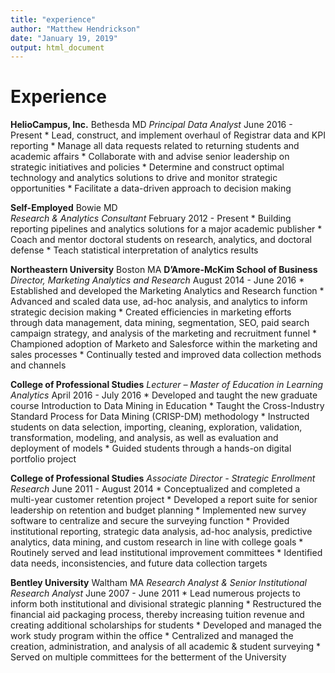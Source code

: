```yaml
---
title: "experience"
author: "Matthew Hendrickson"
date: "January 19, 2019"
output: html_document
---
```


# Experience

**HelioCampus, Inc.**
Bethesda MD
*Principal Data Analyst*
June 2016 - Present
* Lead, construct, and implement overhaul of Registrar data and KPI reporting
* Manage all data requests related to returning students and academic affairs
* Collaborate with and advise senior leadership on strategic initiatives and policies
* Determine and construct optimal technology and analytics solutions to drive and monitor strategic opportunities
* Facilitate a data-driven approach to decision making

**Self-Employed**
Bowie MD         
*Research & Analytics Consultant*
February 2012 - Present
* Building reporting pipelines and analytics solutions for a major academic publisher
* Coach and mentor doctoral students on research, analytics, and doctoral defense
* Teach statistical interpretation of analytics results

**Northeastern University**
Boston MA
**D’Amore-McKim School of Business**
*Director, Marketing Analytics and Research*
August 2014 - June 2016
* Established and developed the Marketing Analytics and Research function
* Advanced and scaled data use, ad-hoc analysis, and analytics to inform strategic decision making
* Created efficiencies in marketing efforts through data management, data mining, segmentation, SEO, paid search campaign strategy, and analysis of the marketing and recruitment funnel
* Championed adoption of Marketo and Salesforce within the marketing and sales processes
* Continually tested and improved data collection methods and channels

**College of Professional Studies**
*Lecturer – Master of Education in Learning Analytics*
April 2016 - July 2016
* Developed and taught the new graduate course Introduction to Data Mining in Education
* Taught the Cross-Industry Standard Process for Data Mining (CRISP-DM) methodology
* Instructed students on data selection, importing, cleaning, exploration, validation, transformation, modeling, and analysis, as well as evaluation and deployment of models
* Guided students through a hands-on digital portfolio project

**College of Professional Studies**
*Associate Director - Strategic Enrollment Research*
June 2011 - August 2014
* Conceptualized and completed a multi-year customer retention project
* Developed a report suite for senior leadership on retention and budget planning
* Implemented new survey software to centralize and secure the surveying function
* Provided institutional reporting, strategic data analysis, ad-hoc analysis, predictive analytics, data mining, and custom research in line with college goals
* Routinely served and lead institutional improvement committees
* Identified data needs, inconsistencies, and future data collection targets

**Bentley University**
Waltham MA
*Research Analyst & Senior Institutional Research Analyst*
June 2007 - June 2011
* Lead numerous projects to inform both institutional and divisional strategic planning
* Restructured the financial aid packaging process, thereby increasing tuition revenue and creating additional scholarships for students
* Developed and managed the work study program within the office
* Centralized and managed the creation, administration, and analysis of all academic & student surveying
* Served on multiple committees for the betterment of the University
